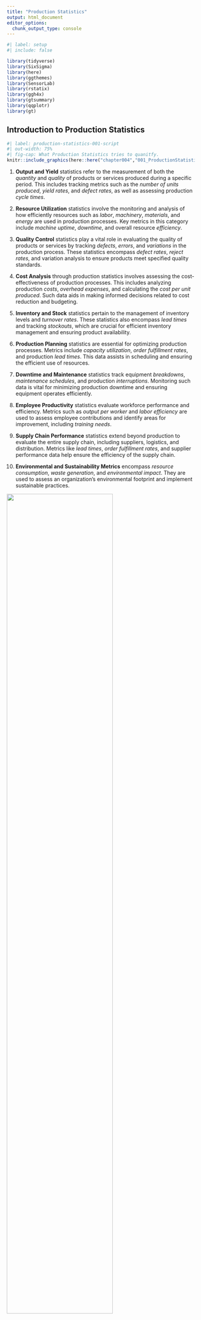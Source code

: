 ```yaml
---
title: "Production Statistics"
output: html_document
editor_options: 
  chunk_output_type: console
---
```


```r
#| label: setup
#| include: false

library(tidyverse)
library(SixSigma)
library(here)
library(ggthemes)
library(SensorLab)
library(rstatix)
library(ggh4x)
library(gtsummary)
library(qqplotr)
library(gt)

```

## Introduction to Production Statistics 

::: {.content-visible when-profile="script"}

```r
#| label: production-statistics-001-script
#| out-width: 75%
#| fig-cap: What Production Statistics tries to quanitfy.
knitr::include_graphics(here::here("chapter004","001_ProductionStatistics.png"))
```

1. **Output and Yield** statistics refer to the measurement of both the *quantity* and *quality* of products or services produced during a specific period. This includes tracking metrics such as the *number of units produced*, *yield rates*, and *defect rates*, as well as assessing production *cycle times*.

2. **Resource Utilization** statistics involve the monitoring and analysis of how efficiently resources such as *labor*, *machinery*, *materials*, and *energy* are used in production processes. Key metrics in this category include *machine uptime*, *downtime*, and overall resource *efficiency*.

3. **Quality Control** statistics play a vital role in evaluating the quality of products or services by tracking *defects*, *errors*, and *variations* in the production process. These statistics encompass *defect rates*, *reject rates*, and variation analysis to ensure products meet specified quality standards.

4. **Cost Analysis** through production statistics involves assessing the cost-effectiveness of production processes. This includes analyzing production *costs*, *overhead expenses*, and calculating the *cost per unit produced*. Such data aids in making informed decisions related to cost reduction and budgeting.

5. **Inventory and Stock** statistics pertain to the management of inventory levels and *turnover rates*. These statistics also encompass *lead times* and tracking *stockouts*, which are crucial for efficient inventory management and ensuring product availability.

6. **Production Planning** statistics are essential for optimizing production processes. Metrics include *capacity utilization*, *order fulfillment rates*, and production *lead times*. This data assists in scheduling and ensuring the efficient use of resources.

7. **Downtime and Maintenance** statistics track equipment *breakdowns*, *maintenance schedules*, and production *interruptions*. Monitoring such data is vital for minimizing production downtime and ensuring equipment operates efficiently.

8. **Employee Productivity** statistics evaluate workforce performance and efficiency. Metrics such as *output per worker* and *labor efficiency* are used to assess employee contributions and identify areas for improvement, including *training needs*.

9. **Supply Chain Performance** statistics extend beyond production to evaluate the entire supply chain, including suppliers, logistics, and distribution. Metrics like *lead times*, *order fulfillment rates*, and supplier performance data help ensure the efficiency of the supply chain.

10. **Environmental and Sustainability Metrics** encompass *resource consumption*, *waste generation*, and *environmental impact*. They are used to assess an organization's environmental footprint and implement sustainable practices.


:::

::: {.content-visible when-profile="slides"}

::: {.r-stack}
![](chapter004/001_ProductionStatistics_000.svg){.fragment .fade-in-then-out width=75% fig-align="center" auto-animate=true}

![](chapter004/001_ProductionStatistics_001.svg){.fragment .fade-in-then-out width=75% fig-align="center" auto-animate=true}

![](chapter004/001_ProductionStatistics_002.svg){.fragment .fade-in-then-out width=75% fig-align="center" auto-animate=true}

![](chapter004/001_ProductionStatistics_003.svg){.fragment .fade-in-then-out width=75% fig-align="center" auto-animate=true}

![](chapter004/001_ProductionStatistics_004.svg){.fragment .fade-in-then-out width=75% fig-align="center" auto-animate=true}
:::

:::


## Control Charts for Variables

### The production

::: {.content-visible when-profile="script"}

```r
#| label: fig-production
#| out-width: 75%
#| fig-cap: The drive shaft production over time

load(here("data","drive_shaft_data.Rdata"))

drive_shaft <- drive_shaft %>% 
  mutate(
    pass_1_fail_0 = 
      case_when(
        (diameter<12.5)&(diameter>11.5)~"PASS",
        TRUE~"FAIL"
      )
  )


drive_shaft %>% 
  filter(group=="group02") %>% 
  ggplot(
    aes(
      x = sample_no, 
      y = diameter,
      group = sample_no
    )
  )+
  geom_point(
    aes(
    ),
    size =5
  )+
  geom_line(
    aes(group = 1),
    color = "gray"
  )+
  scale_y_continuous(
    # limits = c(10,14),
    # expand = c(0,0,0,0)
  )+
  scale_x_continuous(
    breaks = seq(0,100,5),
    expand = c(0.005,0,0,0)
  )+
  theme_bw(base_size = 10)+
  theme(
    legend.position = "bottom"
  )+
  labs(
    title = "drive shaft diameter production",
    x = "time index",
    y = "diameter"
  )

```

In @fig-production the drive shaft production and the behaviour of the mission critical parameter `diameter` is shown over time.

:::

::: {.content-visible when-profile="slides"}

```r
#| label: fig-prod-time
#| out-width: 85%
#| fig-cap: The production data
#| fig-pos: "H"

knitr::include_graphics(here::here("chapter004","002_production_data.gif"))


```

:::

### Run Chart

:::{.r-stack}

:::{.fragment .fade-out}

```r
#| label: fig-run-chart
#| out-width: 85%
#| fig-cap: A run chart with control and warning limits without subgroups.
#| fig-pos: "H"

load(here("data","drive_shaft_data.Rdata"))
# source("spc_helpers.R")

grp02 <- drive_shaft %>% 
  filter(group == "group02")

subgroup <- data.frame(subgroup = rep(seq(1,20),each = 5))

grp02 <- bind_cols(
  grp02, subgroup
)

grp02_mean <- grp02 %>% 
  group_by(subgroup) %>% 
  summarise(
    mean_dia = mean(diameter),
    min_dia = min(diameter),
    max_dia = max(diameter),
    med_dia = median(diameter),
    sd_dia = sd(diameter)
  ) %>% 
  ungroup() %>% 
  add_column(sample_no = as.integer(seq(5,100,5)))

#run chart

grp02 %>% 
  ggplot(
    aes(x = sample_no,
        y = diameter)
  )+
  geom_point()+
  geom_hline(
    aes(
      yintercept = mean(diameter),
      linetype = "mean"
      )
  )+
  geom_hline(
    aes(
      yintercept = cmp_UCL(diameter,n = 1),
      linetype = "UCL"
    )
  )+
  geom_hline(
    aes(
      yintercept = cmp_LCL(diameter,n=1),
      linetype = "LCL"
    )
  )+
  geom_hline(
    aes(
      yintercept = cmp_UWL(diameter,n=1),
      linetype = "UWL"
    )
  )+
  geom_hline(
    aes(
      yintercept = cmp_LWL(diameter,n=1),
      linetype = "LWL"
    )
  )+
  labs(
    title = "run chart",
    linetype = ""
    )+
  scale_linetype_manual(
    values = c(
      "mean" = "solid",
      "UCL" = "dashed",
      "LCL" = "dashed",
      "UWL" = "dotted",
      "LWL" = "dotted"
    )
  )+
  theme_few(base_size = 15)+
  theme(
    legend.position = "bottom"
  )

```

:::

:::{.fragment .fade-in}

\begin{align}
UCL &= \bar{x} + 2.58\frac{sd(x)}{\sqrt{n}} \;\text{with}\;GroupSize=1 \\
LCL &= \bar{x} - 2.58\frac{sd(x)}{\sqrt{n}} \;\text{with}\;GroupSize=1 \\
UWL &= \bar{x} + 1.96\frac{sd(x)}{\sqrt{n}} \;\text{with}\;GroupSize=1 \\
LWL &= \bar{x} - 1.96\frac{sd(x)}{\sqrt{n}} \;\text{with}\;GroupSize=1
\end{align}

:::

::: {.content-visible when-profile="script"}

In Shewhart [@0486652327] charts for statistical process control, control limits such as the [Upper Control Limit (UCL)](#UCL), [Lower Control Limit (LCL)](#LCL), [Upper Warning Limit (UWL)](#UWL), and [Lower Warning Limit (LWL)](#LWL) play a crucial role. 
These limits establish boundaries for normal process variability. 
By incorporating confidence intervals, such as $97\%$ or $99\%$, into these limits, a statistical framework is added, providing a nuanced understanding of process variability. 
A $97\%$ confidence interval implies that $97\%$ of data points should fall within the calculated range, while a $99\%$ interval accommodates $99\%$. 
This approach enhances the sensitivity of Shewhart charts, aiding in the timely detection of significant process shifts. 
The choice of confidence level depends on the desired balance between false alarms and the risk of missing genuine deviations from the norm.

:::

:::

### X-bar chart

:::{.r-stack}

:::{.fragment .fade-out}

```r
#| label: fig-xbar
#| out-width: 85%
#| fig-cap: A X-bar chart with control and warning limits based on subgroups of $n=5$
#| fig-pos: "H"

grp02 %>%   
  ggplot()+
  geom_point(
    aes(
      x = subgroup,
      y = diameter,
      ),
    color = "gray",
    size = 2,
    # shape = 8
    )+
  geom_linerange(
    data = grp02_mean,
    aes(
      x = subgroup,
      ymin = min_dia,
      ymax = max_dia),
    color = "gray"
  )+
  geom_point(
    data = grp02_mean,
    aes(x = subgroup,
        y = mean_dia,
        group = 1
        ),
    size = 5
  )+
  geom_line(
    data = grp02_mean,
    aes(x = subgroup,
        y = mean_dia,
        group = 1)
  )+
  geom_hline(
    aes(
      yintercept = median(diameter)
    )
  )+
  geom_hline(
    aes(
      yintercept = cmp_UCL(diameter,n = 5),
      linetype = "UCL"
    )
  )+
  geom_hline(
    aes(
      yintercept = cmp_LCL(diameter,n=5),
      linetype = "LCL"
    )
  )+
  geom_hline(
    aes(
      yintercept = cmp_UWL(diameter,n=5),
      linetype = "UWL"
    )
  )+
  geom_hline(
    aes(
      yintercept = cmp_LWL(diameter,n=5),
      linetype = "LWL"
    )
  )+
  scale_x_continuous(
    breaks = seq(1,20,2),
  )+
  labs(
    title = "X-bar chart",
    x = "sample",
    linetype = ""
  )+
  scale_linetype_manual(
    values = c(
      "mean" = "solid",
      "UCL" = "dashed",
      "LCL" = "dashed",
      "UWL" = "dotted",
      "LWL" = "dotted"
    )
  )+
  theme_bw(base_size = 15)+
  theme(
    legend.position = "bottom"
  )


```

:::

:::{.fragment .fade-in}

\begin{align}
UCL &= \bar{x} + 2.58\frac{sd(x)}{\sqrt{n}} \;\text{with}\;GroupSize=5 \\
LCL &= \bar{x} - 2.58\frac{sd(x)}{\sqrt{n}} \;\text{with}\;GroupSize=5 \\
UWL &= \bar{x} + 1.96\frac{sd(x)}{\sqrt{n}} \;\text{with}\;GroupSize=5 \\
LWL &= \bar{x} - 1.96\frac{sd(x)}{\sqrt{n}} \;\text{with}\;GroupSize=5
\end{align}

:::

::: {.content-visible when-profile="script"}

An X-bar chart is a statistical tool for quality control, used to monitor process stability over time. 
It involves collecting data, calculating subgroup means, determining control limits, and plotting the data on a chart. 
By monitoring points relative to the control limits, it helps identify shifts in the process mean, allowing corrective action for consistent quality.

It is effective in quality control because it focuses on detecting changes in the process mean. 
By setting statistical control limits, it distinguishes between common and special causes of variation. 
When data points fall outside these limits, it signals the presence of external factors, prompting corrective action. 
The chart's visual representation of data points over time facilitates early issue detection, supporting a proactive approach to maintaining process stability and continuous improvement in quality control.

:::

:::

### S-Chart

:::{.r-stack}

:::{.fragment .fade-out}

```r
#| label: fig-s-chart
#| out-width: 75%
#| fig-cap: The s chart with control and warning limits.
#| fig-pos: "H"


grp02_mean %>% 
  ggplot(aes(x = subgroup,y = sd_dia))+
  geom_point()+
  geom_hline(
    aes(
      yintercept = cmp_s_mean(sd_dia,n=5),
      linetype = "mean"
    )
  )+
  geom_hline(
    aes(
      yintercept = cmp_UCL_s(sd_dia, n = 5),
      linetype = "UCL"
    )
  )+
  geom_hline(
    aes(
      yintercept = cmp_LCL_s(sd_dia, n = 5),
      linetype = "LCL"
    )
  )+
  geom_hline(
    aes(
      yintercept = cmp_UWL_s(sd_dia, n = 5),
      linetype = "UWL"
    )
  )+
  geom_hline(
    aes(
      yintercept = cmp_LWL_s(sd_dia, n = 5),
      linetype = "LWL"
    )
  )+
  scale_linetype_manual(
    values = c(
      "mean" = "solid",
      "UCL" = "dashed",
      "LCL" = "dashed",
      "UWL" = "dotted",
      "LWL" = "dotted"
    )
  )+
  scale_x_continuous(
    breaks = seq(1,20,2),
  )+
  geom_line()+
  geom_point(
    data = 
  )+
  labs(
    title = "S - Chart",
    y = "standard deviation",
    x = "sample",
    linetype = ""
  )+
  theme_bw(base_size = 15)+
  theme(
    legend.position = "bottom"
  )

```

:::

:::{.fragment .fade-in}

\begin{align}
UCL &= \sigma * \sqrt{\frac{\chi^2_{1-\beta=0.995;n-1}}{n-1}} \;\text{with}\;n=5 \\
LCL &= \sigma * \sqrt{\frac{\chi^2_{1-\beta=0.005;n-1}}{n-1}} \;\text{with}\;n=5 \\
UWL &= \sigma * \sqrt{\frac{\chi^2_{1-\beta=0.975;n-1}}{n-1}} \;\text{with}\;n=5 \\
LWL &= \sigma * \sqrt{\frac{\chi^2_{1-\beta=0.025;n-1}}{n-1}} \;\text{with}\;n=5
\end{align}

:::

::: {.content-visible when-profile="script"}

An S chart, or standard deviation chart, is a type of control chart used in statistical process control. 
It is designed to monitor the variability or dispersion of a process over time. 
The S chart displays the sample standard deviation of a process by plotting it against time or the sequence of samples. 
Similar to other control charts, it typically includes a central line representing the average standard deviation and upper and lower control limits. 
The S chart is useful for detecting shifts or trends in the variability of a process, allowing for timely adjustments or interventions if needed.

:::

:::

## Control Charts for Attributes


### NP Chart

:::{.r-stack}

:::{.fragment .fade-out}

```r
#| label: fig-np-chart
#| out-width: 75%
#| fig-cap: A N-Chart with control limits.
#| fig-pos: "H"

set.seed(123)

prop_fail = data.frame(
  failed_units = rbinom(n = 10,size = 100,0.1)) %>% 
  mutate(
    prop = failed_units/sum(failed_units),
  ) %>% 
  rowid_to_column(var = "sample_no")


prop_fail %>% 
  ggplot(aes(x = sample_no,y = failed_units))+
  geom_point()+
  geom_line()+
  geom_hline(
    aes(yintercept = 10)
  )+
  geom_hline(
    aes(yintercept = 10+3*sqrt((10*(1-0.1))))
  )+
  scale_y_continuous(
    limits = c(0,NA),
    expand = c(0,0,0.05,0),
    breaks = seq(0,100)
  )+
  scale_x_continuous(
    breaks = seq(1,10)
  )+
  labs(
    title = "N Chart",
    x = "sample",
    y = "number non-conforming"
  )+
  theme_bw(base_size = 15)


```

:::

:::{.fragment .fade-in}

\begin{align}
CL = n\bar{p} \pm 3\sqrt{n\bar{p}(1-\bar{p})}
\end{align}

:::

::: {.content-visible when-profile="script"}

An NP chart, also known as a Number of Defects Per Unit chart, is a statistical tool used in quality control to monitor the number of defects or errors in a process over time. 
It is commonly employed in manufacturing and other industries to assess the stability and performance of a production process. 
The chart typically displays the number of defects observed in a sample of units or products, allowing for the identification of trends, patterns, or variations in the defect rates. 
This information aids in quality improvement efforts by enabling organizations to take corrective actions and maintain consistent product or service quality.
:::

:::

### P Chart

:::{.r-stack}

:::{.fragment .fade-out}

```r
#| label: fig-p-chart
#| out-width: 75%
#| fig-cap: A P-Chart with control limits.
#| fig-pos: "H"

set.seed(123)

prop_fail = data.frame(
  failed_units = rbinom(n = 10,size = 100,0.1)) %>% 
  mutate(
    prop = failed_units/sum(failed_units)
  ) %>% 
  rowid_to_column(var = "sample_no")


prop_fail %>% 
  ggplot(aes(x = sample_no,y = prop))+
  geom_point()+
  geom_line()+
  geom_hline(
    aes(yintercept = 0.1)
  )+
  geom_hline(
    aes(yintercept = 0.1+3*sqrt((0.1*(1-0.1))/10))
  )+
  scale_y_continuous(
    limits = c(0,NA),
    expand = c(0,0,0.05,0)
  )+
  scale_x_continuous(
    breaks = seq(1,10)
  )+
  labs(
    title = "P Chart",
    x = "sample",
    y = "fraction non-conforming"
  )+
  theme_bw(base_size = 15)


```

:::

:::{.fragment .fade-in}

\begin{align}
CL = \bar{p} \pm 3\sqrt{\frac{\bar{p}(1-\bar{p})}{n}}
\end{align}

:::

::: {.content-visible when-profile="script"}

The P chart is designed to track the proportion of nonconforming items or defects within a sample or subgroup over consecutive periods. 
The chart typically consists of a horizontal axis representing time periods and a vertical axis representing the proportion of nonconforming items. 
It helps identify variations and trends in the process, allowing for timely corrective actions when necessary.

P charts are commonly used in industries where the output is binary, such as the presence or absence of a specific attribute, and provide a visual representation of the process's performance, aiding in quality improvement efforts.
:::

:::

## Process Capability and Six Sigma

### How good is good enough?

::: {.content-visible when-profile="slides"}

:::{.r-stack}

:::{.fragment .fade-out}

![What are the joint probabilities?](chapter004/jnt_prob.png)

$$ P_{ges} = ?$$

:::

::: {.fragment .fade-in-then-out}

```r
#| label: fig-prodprob
#| out-width: 95%
#| fig-cap: Probabilities for success in sequence.

fun.1 <- function(x) 0.9^x
fun.2 <- function(x) 0.95^x
fun.3 <- function(x) 0.997^x
fun.4 <- function(x) 0.99975^x
fun.5 <- function(x) 0.98^x


limit_x <- c(0,5)

ggplot(data = data.frame(x = 0), mapping = aes(x = x))+
  stat_function(fun = fun.2,mapping = aes(linetype = "95%"),lwd=1) + 
  stat_function(fun = fun.3,mapping = aes(linetype = "99.7%"),lwd=1) + 
  stat_function(fun = fun.4,mapping = aes(linetype = "99.975%"),lwd=1) + 
  stat_function(fun = fun.5,mapping = aes(linetype = "98%"),lwd=1) + 
  labs(title = 'Probability for success in sequence',
       x='Step Nr',
       y='Probability for success',
       linetype='Probability in\nsingle step')+
  scale_x_continuous(limits = c(1,limit_x[2]),breaks = seq(limit_x[1],limit_x[2],by=1),expand = c(0,0))+
  scale_y_continuous(breaks = seq(0.2,1,by=0.025))+
  scale_color_brewer(palette = 'Spectral')+
  theme_minimal(base_size = 15)+
  theme(panel.grid.minor = element_blank())

```

:::

:::{.fragment .fade-in-then-out}

```r
#| label: fig-sixsigma
#| out-width: 75%
#| fig-cap: The idea of process capabilities
#| fig-pos: "H"

knitr::include_graphics(here::here("chapter004","SixSigma.png"))


```

:::

:::

:::

::: {.content-visible when-profile="script"}


```r
#| label: fig-steps-prob-script
#| out-width: 75%
#| fig-cap: What are the joint probabilities?
#| fig-pos: "H"

knitr::include_graphics(here::here("chapter004","jnt_prob.png"))


```

A success rate of $95\%$ per step (@fig-steps-prob-script) sounds at first glance like a successful process.
After all, having a $95\%$ chance of winning the lottery would be awesome.
Yet, the question is: What are the joint probabilities when we connect five steps sequentially?
From previous chapters we know that the joint probability can be calculated in \eqref{jntprob}.

\begin{align}
P_{ges} = P_1 * P_2 * P_3 * P_4 * P_5 = 0.95^{(n=5)}=0.774 \approx 77.4\% \label{jntprob}
\end{align}


```r
#| label: fig-prodprob-scr
#| out-width: 95%
#| fig-cap: Probabilities for success in sequence.

fun.1 <- function(x) 0.9^x
fun.2 <- function(x) 0.95^x
fun.3 <- function(x) 0.997^x
fun.4 <- function(x) 0.99975^x
fun.5 <- function(x) 0.98^x


limit_x <- c(0,5)

ggplot(data = data.frame(x = 0), mapping = aes(x = x))+
  stat_function(fun = fun.2,mapping = aes(linetype = "95%"),lwd=1) + 
  stat_function(fun = fun.3,mapping = aes(linetype = "99.7%"),lwd=1) + 
  stat_function(fun = fun.4,mapping = aes(linetype = "99.975%"),lwd=1) + 
  stat_function(fun = fun.5,mapping = aes(linetype = "98%"),lwd=1) + 
  labs(title = 'Probability for success in sequence',
       x='Step Nr',
       y='Probability for success',
       linetype='Probability in\nsingle step')+
  scale_x_continuous(limits = c(1,limit_x[2]),breaks = seq(limit_x[1],limit_x[2],by=1),expand = c(0,0))+
  scale_y_continuous(breaks = seq(0.2,1,by=0.025))+
  scale_color_brewer(palette = 'Spectral')+
  theme_minimal()+
  theme(panel.grid.minor = element_blank())

```

The joint probability for n-steps in sequence can therefore be estimated using \eqref{jntprob} and visually represented in @fig-prodprob-scr.
On the x-axis the number of steps is depicted whereas on the y-axis the joint probability is shown for the respective step index.
As also calculated in \eqref{jntprob} after $n=5$ steps the joint probability for a good part drops to around $77\%$, which is not acceptable.
@fig-prodprob-scr shows that not even $98\%$ probability for a good part for a single step results in an acceptable joint probability ($P = 0.98^{n=5} = 0.904$).
A staggering probability of $99.7\%$ for a single step is necessary to still reach a probability for a good part of $98\%$, and this is only true for $n = 5$steps.
For an acceptable [parts per milltion (ppm)](#ppm) rate the acceptable single step probability is $99.975\%$ as shown in @fig-prodprob-scr.

```r
#| label: fig-sixsigma-scr
#| out-width: 90%
#| fig-cap: The origin of the term Six Sigma ($6\sigma$)
#| fig-pos: "H"

knitr::include_graphics(here::here("chapter004","SixSigma.png"))


```

What that means in a tolerance-specification setting is shown in @fig-sixsigma-scr.
In order to ensure a $99.975\%$ for a continuous variable, the process variation (here measured as process standard deviation) must fit **at least 6** times into the actual tolerance/specification window of the [Critical to Quality (CTQ)](#CTQ) measure. 
Additionally, this is only true if the process is *centered*.
The term $6\sigma$ carries this inherent property for a $0ppm$ production, which is favoured by many, but achieved by few.

:::

### The Six Sigma Project Model (DMAIC)


```r
#| label: fig-dmaic
#| out-width: 95%
#| fig-cap: DMAIC Process

knitr::include_graphics(here::here("chapter004","dmaic.png"))

```

::: {.content-visible when-profile="script"}

The Six Sigma Project model consists of five phases in total: (D)efine, (M)easure, (A)nalyse, (I)mprove, (C)ontrol.
In essence these project phases are the application of the scientific method, but in a systematic and industry friendly way.

The *Define* Phase involves setting the project's goals and objectives, identifying key stakeholders, developing a high-level process map, and defining customer requirements and [critical-to-quality (CTQ)](#CTQ) characteristics. 
Additionally, the project scope is established, and a project charter is developed to guide the overall initiative.

In the *Measure* Phase, key process metrics are identified, and relevant data is collected to assess the current state of the process. This phase includes analyzing process capability, creating detailed process maps, performing baseline measurements, and identifying potential data sources to ensure comprehensive data collection.

During the *Analyze* Phase, potential root causes of process variation are identified through data analysis using statistical tools. 
Hypotheses for root causes are developed and verified through further data analysis. 
Root causes are then prioritized based on their impact and feasibility, and findings are validated with stakeholders to ensure accuracy and relevance.

The *Improve* Phase focuses on generating and evaluating potential solutions for process improvement. 
Implementing these improvements involves developing an implementation plan, conducting pilot tests if applicable, and optimizing the process based on feedback. 
Control measures are implemented to sustain the improvements achieved.

Finally, the *Control* Phase involves developing control plans to monitor process performance continuously. 
This includes establishing process controls and standard operating procedures, implementing mistake-proofing measures, and defining [key performance indicators (KPIs)](#KPI). 
Additionally, training programs for process stakeholders are developed, and a system for ongoing monitoring and feedback is established to ensure the process remains effective over time.

:::

{{< pagebreak >}}

### Process Capability - idea

```r
#| label: fig-bullseye
#| out-width: 90%
#| fig-cap: The idea of process capabilities
#| fig-pos: "H"

knitr::include_graphics(here::here("chapter004","003_bullseye.png"))


```

::: {.content-visible when-profile="script"}

Process capability refers to the ability of a process to consistently produce outputs that meet predetermined specifications or requirements. 
It is a measure of how well a process performs relative to its specifications. 
The general idea behind process capability is to assess the inherent variability of a process and determine whether it is capable of producing products or services within the desired quality limits.

1. **Specification Limits**: These are the predetermined limits or requirements for a particular process output, defining the range within which the product or service should fall to meet customer expectations.

2. **Process Variation**: This refers to the natural variability inherent in the process. Sources of variation can include factors such as machine performance, material properties, human factors, and environmental conditions.

3. **Process Capability Indices**: These are statistical measures used to quantify the relationship between process variation and specification limits. Common indices include $C_p$, $C_{pk}$, $P_p$, and $P_{pk}$, which provide insights into whether a process is capable of meeting specifications and how well it is centered within the specification limits.

4. **Assessment and Improvement**: Once process capability is assessed, steps can be taken to improve it if necessary. This may involve reducing process variation, adjusting process parameters, implementing quality control measures, or redesigning the process altogether.

Overall, the goal of analyzing process capability is to ensure that processes are capable of consistently delivering products or services that meet customer requirements, minimize defects, and optimize quality and efficiency.

:::

### High Accuracy - Low Precision

```r
#| label: fig-halp
#| out-width: 90%
#| fig-cap: The spreaded - High Accuracy, Low Precision
#| fig-pos: "H"

knitr::include_graphics(here::here("chapter004","004_HALP.png"))

```

::: {.content-visible when-profile="script"}

In this scenario, the process consistently produces results that are very close to the target or desired value (high accuracy). However, the variation among individual measurements is large, meaning they are not tightly clustered around the target value (low precision).
For example, if a machine consistently produces parts with dimensions close to the desired specifications but with significant variation in each part's dimensions, it exhibits high accuracy but low precision.

:::

### Low Accuracy - Low Precision

```r
#| label: fig-lalp
#| out-width: 90%
#| fig-cap: The worst - Low Accuracy, Low Precision
#| fig-pos: "H"

knitr::include_graphics(here::here("chapter004","005_LALP.png"))

```

::: {.content-visible when-profile="script"}

Here, the process consistently produces results that are far from the target or desired value (low accuracy). 
Additionally, the variation among individual measurements is large, indicating low precision.
An example could be a manufacturing process that consistently produces parts with dimensions that are both far from the desired specifications and vary significantly from one part to another.

:::

### Low Accuracy - High Precision

```r
#| label: fig-lahp
#| out-width: 90%
#| fig-cap: The missing the mark - Low Accuracy, High Precision
#| fig-pos: "H"

knitr::include_graphics(here::here("chapter004","006_LAHP.png"))

```

::: {.content-visible when-profile="script"}

This scenario involves a process that consistently produces results that are tightly clustered around a single point, but that point is far from the target or desired value (low accuracy).
For instance, if a weighing scale consistently displays a weight that is slightly off from the true weight but shows very little variation between repeated measurements, it demonstrates low accuracy but high precision.

:::

### High Accuracy - High Precision

```r
#| label: fig-hahp
#| out-width: 90%
#| fig-cap: The desired - High Accuracy, High Precision
#| fig-pos: "H"

knitr::include_graphics(here::here("chapter004","007_HAHP.png"))

```

::: {.content-visible when-profile="script"}

This is the ideal scenario where the process consistently produces results that are both very close to the target or desired value (high accuracy) and tightly clustered around that value (high precision).
For example, a manufacturing process that consistently produces parts with dimensions very close to the desired specifications and with minimal variation between individual parts exhibits both high accuracy and high precision.

:::

{{< pagebreak >}}

### Computing Process Capabilities

:::{.r-stack}

:::{.fragment .fade-out}

```r
#| label: fig-calc-cpk
#| out-width: 95%
#| fig-cap: The idea to calculate the $C_{pk}$

knitr::include_graphics(here::here("chapter004","calc_Cpk.png"))

```

:::

:::{.fragment .fade-in-then-out}

\begin{align}
C_{p} &= \frac{USL-LSL}{6*sd} \label{CpCalc} \\
C_{pk} &= \frac{\min(USL-\bar{x},\bar{x}-LSL)}{3*sd} \label{CpkCalc}
\end{align}

:::

:::

::: {.content-visible when-profile="script"}

$C_p$ compares the spread of the process variation to the width of the specification limits \eqref{CpCalc}. 
A $C_p$ value greater than $1$ indicates that the process spread fits within the specification limits, suggesting that the process has the *potential* to meet specifications.
However, $C_p$ does not take into account the process mean, so it does *not* provide information about process centering. 
For a more comprehensive assessment of process capability, both $C_p$ and $C_{pk}$ are often used together.

The $C_{pk}$ value indicates the capability of the process relative to the specified limits \eqref{CpkCalc}. 
A $C_{pk}$ value greater than 1 indicates that the process spread (6 standard deviations) fits within the specification limits. 
A value less than 1 indicates that the process spread exceeds the specification limits, indicating potential issues with meeting specifications. 
A higher $C_{pk}$ value indicates better process capability.

:::

### Process Capabilities and ppm

```r
#| label: fig-cpk-ppm
#| out-width: 95%
#| fig-cap: The failed parts per million vs. the $C_{pk}$
#| fig-pos: "H"

ppm <- data.frame(
  Cpk = seq(0.5,2.2,0.01)
) %>% 
  mutate(
    ppm = cmp_ppm_cpk(Cpk)
  )


ppm %>% 
  ggplot(aes(x = Cpk,y= ppm))+
  geom_line(
    linewidth = 2
  )+
  scale_x_continuous(
    breaks = seq(0,3,0.2),
    expand = c(0,0,0,0),
  )+
  scale_y_continuous(
    labels = scales::label_number(),
breaks = c(1000,10000,25000,50000,75000,100000,125000,150000,200000,250000)
  )+
  geom_vline(
    xintercept = 1.33,
    linetype = "dashed"
  )+
  geom_vline(
    xintercept = 1.68,
    linetype = "dashed"
  )+
   geom_vline(
    xintercept = 2,
    linetype = "dashed"
  )+
  geom_label(
    aes(
      x = 1.33,
      y = 70000,
      label = paste0('Cpk: 1.33\nppm: ',cmp_ppm_cpk(1.33))
    ),
    # angle = 90,
    # nudge_x = -0.05
  )+
  geom_label(
    aes(
      x = 1.67,
      y = 70000,
      label = paste0("Cpk: 1.67\nppm: ",cmp_ppm_cpk(1.67))
    ),
    # nudge_x = -0.05
  )+
  geom_label(
    aes(
      x = 2,
      y = 70000,
      label = paste0("Cpk: 2.00\nppm: ",cmp_ppm_cpk(2))
    ),
    # nudge_x = -Cpk: 2.000.1
  )+
  labs(
    title = "ppm vs.Cpk"
  )+
  theme_few(
    base_size = 15
  )

```

::: {.content-visible when-profile="script"}

[Process capability](#Cpk) and [parts per million (PPM)](#ppm) are closely related metrics used to assess the performance of manufacturing processes.
They provide a statistical measure of how well a process can produce output within specified limits. 
[PPM](#ppm) is a measure of the number of defective parts per million produced by the process. 
The connection between [process capability](#Cpk) indices and [PPM](#ppm) can be understood through statistical distributions, primarily the normal distribution, and the concept of defects or non-conformance.

The connection between process capability indices and PPM can be established through the Z-score ([Z-standardization](#Z)), which translates process capability into the probability of defects.

1. Using $C_p$:
Assuming the process is centered and follows a normal distribution: $Z = 3C_p$.
The corresponding [PPM](#ppm) can be found from standard normal distribution tables. 
For example, if $C_p = 1$, then $Z = 3$, and the area under the normal curve beyond $3$ standard deviations on either side is approximately $0.0027$, or $2700PPM$.

2. Using $C_{pk}$
$C_{pk}$ directly relates to the Z-score: $Z = 3C_{pk}$.
The [PPM](#ppm) can be calculated using the [cumulative distribution function](#cdf) for the normal distribution. 
For example, if $C_{pk} = 1.33$, then $Z = 3 \times 1.33 = 3.99$. 
Using standard normal distribution tables, the area beyond $Z = 3.99$ is approximately $0.000066$, or $66ppm$.

:::

## The role of measurement accuracy in production

### Measurement Errors 

```r
#| label: fig-measurement-error
#| out-width: 75%
#| fig-cap: Measurement Errors arise during every measurement.

knitr::include_graphics(here::here("chapter004","006_MeasurementError.png"))
```

::: {.content-visible when-profile="script"}

In scientific experiments and real-world measurements, there are often inherent sources of random error [@Nuzzo_2014]. 
These errors can introduce variability into measurements, and the accumulation of these errors often conforms to a normal distribution. 
For instance, when measuring the diameter of an object with a caliper, small measurement errors can cause the observed values to follow a normal distribution.
Even during such a simple measurement some random errors may include:

1. Parallax Error: Parallax can introduce random errors if the observer's eye is not consistently aligned with the scale or graduations during measurements.

2. Dirt or Debris: Foreign particles or debris on the measuring surfaces can lead to random measurement errors by causing slight variations in the contact points between the caliper and the object.

3. Jaw Alignment: Small variations in the alignment of the caliper jaws from one measurement to another can introduce random errors in measurements.

4. Material Deformation: When measuring soft or deformable materials, random errors can occur due to variations in the material's response to pressure during different measurements.

5. Human Error: Random errors can arise from misreading the scale or not positioning the caliper precisely on the object, especially if different operators are involved.

6. Slop or Play in the Jaws: Variability in the amount of play or slop in the caliper's jaws from one measurement to another can lead to random errors in measurements.

:::


### Significant Digits in Production

```r
#| label: fig-sign-digits
#| out-width: 85%
#| fig-cap: Drawings and specifications are just an approximation of reality.

knitr::include_graphics(here::here("chapter004","significant_digits.png"))
```


::: {.content-visible when-profile="script"}

Significant digits, or significant figures, are vital for precision and quality in production.
They ensure precision, quality, and consistency in production, leading to better efficiency and customer satisfaction.
Significant digits indicate the precision of measurements, ensuring products meet quality standards and specifications.

Applications:

1. Quality Control: Accurate measurements ensure consistent product quality.
2. Tolerances: Precise tolerances (e.g., $\pm0.05 mm$) must be adhered to.
3. Fit and Interchangeability: Parts must fit together correctly, requiring precise measurements.
4. Calibration: Instruments must match the required significant digits for accuracy.
5. Documentation: Accurate recording of measurements is essential for quality reports and compliance.
6. Training: Employees must understand and apply significant digits to maintain standards.

Best Practices:

- Reduce Human Error: Training and audits are essential.
- Use Proper Instruments: Ensure tools can measure accurately.
- Control Environment: Manage factors like temperature and humidity.
- Follow Rounding Rules: Apply proper rounding to maintain precision.

:::


#### General Rule of Thumb 

To maintain accuracy and avoid overestimating the precision of results, it's advisable not to report more significant digits than justified by the precision of the input measurements.

#### Rule of Ten 

In practical terms, for a number to be considered significant, it should be at least ten times greater than the smallest unit of measure (i.e., the least significant digit). This helps in avoiding overestimating the precision and ensures that the reported figures are meaningful.

#### Addition and Subtraction 

When performing addition or subtraction, the result should be reported with the same number of decimal places as the measurement with the fewest decimal places. For instance, if you add $12.11$ (two decimal places) to $0.4$ (one decimal place), the result should be reported with one decimal place, as $12.5$.

#### Multiplication and Division 

When performing multiplication or division, the result should be reported with the same number of significant digits as the measurement with the fewest significant digits. For example, if you multiply $2.34$ (three significant digits) by $0.0$5 (one significant digit), the result should be reported with one significant digit, as $0.1$.

#### edge cases

```r
#| label: fig-edge-case
#| out-width: 75%
#| fig-cap: Edge cases during measuring a simple part.

knitr::include_graphics(here::here("chapter004","edge_case.png"))

```

::: {.content-visible when-profile="script"}

Significant digits can help with edge cases that naturally occur during measurement processes.
As depicted in @fig-edge-case, the first two measurements are well within specification.
The third measurement can actually not be interpreted, as the measurement instrument seems not to be fit for purpose.
The fourth measurement shows, that the product is within the specification, it always holds the number with the smallest number of digits.
The measurement of the fifth product is just within specification, the gage that shoed the last reading is not accurate enough.

There are many rules involved in these kind of edge cases including the rounding of number.
It is referred to [@NISTHandbook] or the national standards for more elaborate discussions about this manner.

:::

### Measurement System Analysis Type I

In conducting a [Measurement System Analysis Type I (MSA1)](#MSA1), the initial step involves focusing on gage as the sole source of variation. 
To achieve this, 50 measurements are performed, each repeated on a reference part. 
This process allows for the isolation and assessment of the gage's impact on the overall measurement system, ensuring that any observed variability is attributed solely to the gage.
The process of doing a [MSA1](#MSA1) is fairly standardized.

#### Potential Capability index $C_g$ {.smaller}

::: {.content-visible when-profile="script"}

From a [MSA1](#MSA1) the [potential Measurement System Capability Index $C_g$](#Cg) can be computed via \eqref{Cg}.

:::

\begin{align}
C_g = \frac{K/100*Tol}{L*\sigma} \label{Cg}
\end{align}

$Tol$
:   Tolerance

$C_g$
:   Capability Gage

K
: percentage of the tolerance ($20\%$)

$\sigma$
:   standard deviations of the tolerance

L
:   number of standard deviations that represent the process ($6\times$)

##### Capability index with systematic error $C_{gk}$ {.smaller}

::: {.content-visible when-profile="script"}

Very similar to the process capability, a [$C_g$](#Cg) gives only the *potential* capability as it does not include if the measures are centered around a mean.
This is overcome by computing the [Measurement Capability Index with systematic error $C_{gk}$](#Cgk), which incorporates the mean via \eqref{Cgk}.

:::

\begin{align}
C_{gk} = \frac{(0.5*K/100)*Tol - |\bar{x}-x_{true}|}{3*\sigma} \label{Cgk}
\end{align}

$Tol$
:   Tolerance

$\bar{x}$
:   mean of the measurements

K
: percentage of the tolerance ($20\%$)

$x_{true}$
:   the "true" value of the reference (calibration)

$\sigma$
:   standard deviation of the measurements

#### MSA1 example

::: {.content-visible when-profile="script"}

```r
#| label: tbl-msa1-summary
#| tbl-cap: The summary of the raw data for the MSA1.

source(here("data","msa1_plots.R"))

measured_data %>% 
  gtsummary::tbl_summary(
    statistic = list(
      all_continuous() ~ "{mean} ({sd})"),
    include = "measured_data"
  )

```

In @tbl-msa1-summary the raw data that was collected during the experiments is depicted, whereas in @fig-msa1-plt the same data is shown in graphical format.

```r
#| label: fig-msa1-plt
#| out-width: 95%
#| fig-cap: The data as measured during the MSA1 with all measures included.

plt_msa

```

On the `x-axis` the measurement index is shown, the `y-axis` shows the measurment value.
One of the main advantages of a [MSA1](#MSA1) is, that a reference value is known, because the values are taken agains a standard reference normal.
This true value (`x_true` in @fig-msa1-plt, dashed black line) allows the estimation of a systematic error.
The $20\%$ tolerance \eqref{Cgk} is shown as dashed green line. 
This is the reduced tolerance in which the gage shall be capable to produce good measurement values.

:::

::: {.content-visible when-profile="slides"}

::: {.r-stack}

::: {.fragment .fade-out}

![ring gauge $20mm$](chapter004/msa1_ring.jpg){width=50%}

* $x_{true} = 20.3020$

:::

::: {.fragment .fade-in-then-out}

![MSA 1 data](chapter004/msa1_data.gif){width=95%}

:::

:::

---

```r

knitr::include_graphics(here::here("chapter004","Will_it_blend.png"))

```

:::

##### Data Distribution

```r
#| label: fig-msa1-qq
#| fig-cap: By definition, measurement errors shoul be normally disitrbuted.

measured_data %>% 
  ggplot(
    aes(
      sample = measured_data
    )
  )+
  stat_qq_band()+
  stat_qq_line()+
  stat_qq_point()+
  labs(
    title = "QQ-Plot of the MSA1 data"
  )+
  theme_few(
    base_size = 15
  )

```

::: {.content-visible when-profile="script"}
Measurement errors are often assumed to be normally distributed due to the [CLT](#clt) and the nature of random processes involved. 
The [CLT](#clt) states that the sum of many independent, random variables tends to follow a normal distribution, even if the original variables are not normally distributed. 
Measurement errors typically result from the combination of numerous small, independent errors, such as instrument precision, environmental factors, and human mistakes. This aggregation leads to a normal distribution of the overall errors.

Additionally, many error sources are random and independent, further supporting the normal distribution assumption. 
The normal distribution is mathematically convenient, being fully described by its mean and variance, which simplifies statistical analysis and hypothesis testing.
Empirical evidence across various fields also shows that measurement errors often approximate a normal distribution.

While the normal distribution is a useful assumption, it may not always be valid. In cases with asymmetric errors, heavy tails, or significant outliers, other distributions may be more appropriate. 
Nonetheless, for many practical purposes, assuming a normal distribution for measurement errors is reasonable and effective.
:::

##### computed values 

```r
#| label: tbl-CgCgk
#| out-width: 75%
#| tbl-cap: $C_g, C_{gk}$ for the measured values

x_mean <- measured_data %>% 
  pull(measured_data) %>% 
  mean() %>% 
  round(.,digits = 4)

x_sd <- measured_data %>% 
  pull(measured_data) %>% 
  sd()%>% 
  round(.,digits = 4)

data.frame(Cg = Cg(x_sd,0.3) |> round(digits = 2), 
           Cgk = Cgk(x_mean,x_sd,x_true, Tol = Tol) |> round(digits = 2)) %>% 
  gt() %>% 
  tab_options(
  table.font.size = 30
)

```

::: {.content-visible when-profile="script"}

In @tbl-CgCgk the numeric values for $C_g$ and $C_{gk}$ are shown.
Both values are well above $1.33$ which indicates that the gage is fit for the measurement purpose at hand (defined by the tolerance).
The *potential* gage capability ($C_g$) is greater than the *actual* gage capability $C_{gk}$ which implies a systematic error, but the numeric values being $>2$ there seems not to be any reason to take serious action.
If the systematic error is significant could be tested using the *t-test for one variable*.

:::

::: {.content-visible when-profile="slides"}

#### MSA1 in the era of AI?

::: {.r-stack}

::: {.fragment .fade-out}

![](chapter004/i_blistering.svg){width=1500px}

:::

::: {.fragment .fade-in-then-out}

![](chapter004/mm_algo_wf.svg){width=2500px}

:::

::: {.fragment .fade-in-then-out}

![](chapter004/mm_algo_out01.svg){width=2500px}

:::

::: {.fragment .fade-in-then-out}

![](chapter004/mm_algo_out02.svg){width=2500px}

:::

::: {.fragment .fade-in-then-out}

![](chapter004/res_algo_rr.svg){width=2500px}

:::

:::

:::

{{< pagebreak >}}

### Measurement System Analysis Type II (Gage R&R) 

::: {.r-stack}

::: {.fragment .fade-in-then-out}


```r
#| label: fig-gagerr-raw
#| out-width: 75%
#| fig-cap: The general principle of a gage R & R

knitr::include_graphics(here::here("chapter004","gage_rr.png"))

```

:::

::: {.content-visible when-profile="script"}

A Gage R&R study assesses the variation in measurements from a specific process by measuring the same parts multiple times with the same instrument by different operators. It helps determine the reliability of the measurement system and identifies areas for improvement.

:::

:::

#### Definitions {.smaller}

::: {.fragment .fade-in}

Accuracy
:   The closeness of agreement between a test result and the accepted reference value[@CanoUnknownTitle2012].

:::

::: {.fragment .fade-in}

Trueness
:   The closeness of agreement between the average value obtained from a large series of test results and an accepted reference value[@CanoUnknownTitle2012].

:::

::: {.fragment .fade-in}

Precision 
:   The closeness of agreement between independent test results obtained under stipulated conditions[@CanoUnknownTitle2012].

:::

::: {.fragment .fade-in}

Repeatability 
:   Precision under repeatability conditions (where independent test results are obtained using the same method on identical test items in the same laboratory by the same operator using the same equipment within short intervals of time)[@CanoUnknownTitle2012].

:::

::: {.fragment .fade-in}

Reproducibility 
:   Precision under reproducibility conditions (where test results are obtained using the same method on identical test items in different laboratories with different operators using different equipment)[@CanoUnknownTitle2012].

:::

#### Introductory example

* A battery manufacturer makes several types of batteries for domestic use.
* Voltage is **C**ritical **T**o **Q**uality (CTQ)

::: {.incremental}

* the parts are the batteries $a = 3$
* the appraisers are the voltmeters $b = 2$
* measurement is taken three times $n = 3$
* $a \times b \times n = 3 \times 2 \times 3 = 18$ measurements

:::

#### The data

```r
#| label: fig-msa2-data
#| out-width: 75%
#| fig-cap: The data from the 18 experiments for the GageR&R

data("ss.data.batteries")

pos <- position_jitter(width = 0.3, seed = 2)


ss.data.batteries %>% 
  ggplot(
    aes(
      x = run,  
      y = voltage
      )
    ) +
  geom_point(
    
  )+
  facet_nested(
    ~battery+voltmeter,
    labeller = label_both
  )+
  theme_bw(base_size = 20)+
  theme(
    legend.position = "bottom"
  )

```

#### The analysis

```r
#| echo: true
#| output: true

anova(lm(voltage ~ battery + voltmeter + battery * voltmeter, 
         data = ss.data.batteries))

```

---

::: {.r-fit-text .v-c}

WOW!

:::

#### Variance decomposition - the theory 

![](chapter004/gage_rr.png){width=95%}

##### Repeatability

\begin{align}
\sigma^2_{Repeatability} = MSE
\end{align}

* directly obtainable in ANOVA table

##### Reproducibility {.smaller}

::: {.r-stack}

::: {.fragment .fade-out}

\begin{align}
\sigma^2_{Reproducibilty} = \sigma^2_{Appraiser} + \sigma^2_{Interaction}
\end{align}

:::

::: {.fragment .fade-in-then-out}

\begin{align}
\sigma^2_{Appraiser} = \frac{MSB-MSAB}{a \times n}
\end{align}

$\sigma^2_{Appraiser}$
:   Variance introduced by appraisers

$MSB$
:   Mean of squares - B

$MSAB$
:   Mean squares of interaction - AB

$a$
:   number of levels for factor - number of batteries: 3

$n$
:   number of replicated measures: 3

:::

::: {.fragment .fade-in-then-out}

\begin{align}
\sigma^2_{Interaction} = \frac{MSBA-MSE}{n}
\end{align}

$\sigma^2_{Interaction}$
:   Variance introduced by interaction

$MSAB$
:   Mean squares of interaction - AB

$MSE$
:   Mean squares of error

$n$
:   number of replicated measures: 3

:::

:::

##### Gage R&R

\begin{align}
\sigma^2_{Gage\;R\&R} = \sigma^2_{Repeatability} + \sigma^2_{Reproducibility}
\end{align}

::: {.fragment .fade-in}
All variance is calculated that comes from the Gage!
:::

::: {.fragment .fade-in}
Are we finished?
:::

::: {.fragment .fade-in}
We measure *something*, so what about the part?
:::

##### Part to Part {.smaller}

\begin{align}
\sigma^2_{Part\; to \; Part} = \frac{MSA-MSAB}{b \times n}
\end{align}

$\sigma^2_{Part\; to \; Part}$
:   Variance introduced by the parts

$MSA$
:   Mean of squares - A

$MSAB$
:   Mean squares of interaction - AB

$b$
:   number of appraisers - number of voltmeters: 2

$n$
:   number of replicated measures: 3

##### Total Variability

![](chapter004/gage_rr_total.png){width=95%}

#### Variance decomposition - the values

```r
raw_gagerr <- anova(lm(voltage ~ battery + voltmeter + battery * voltmeter,  data=ss.data.batteries))

n <- 3

a <- 3

b <- 2

```

\begin{align}
\sigma^2_{Repeatability} &= `r raw_gagerr[3][4,1] %>% round(.,digits = 4)` \nonumber \\
\sigma^2_{Appraiser} &= `r ((raw_gagerr[3][2,1] - raw_gagerr[3][3,1])/(a*n))%>% round(.,digits = 4)` \nonumber \\
\sigma^2_{Interaction} &= `r ((raw_gagerr[3][3,1]-raw_gagerr[3][3,1])/(n))%>% round(.,digits = 4)` <0 \rightarrow 0 \nonumber \\
\sigma^2_{Reproducibility} &= `r ((raw_gagerr[3][2,1] - raw_gagerr[3][3,1])/(a*n))%>% round(.,digits = 4)` \nonumber \\
\sigma^2_{Gage\;R\&R} &= `r (raw_gagerr[3][4,1] + (raw_gagerr[3][2,1] - raw_gagerr[3][3,1])/(a*n))%>% round(.,digits = 4)` \nonumber \\
\sigma^2_{Part\; to \; Part} &= `r ((raw_gagerr[3][1,1] - raw_gagerr[3][3,1])/(b*n))%>% round(.,digits = 4)` \nonumber \\
\sigma^2_{Total} &= `r ((raw_gagerr[3][1,1] - raw_gagerr[3][3,1])/(b*n) + raw_gagerr[3][4,1] + (raw_gagerr[3][2,1] - raw_gagerr[3][3,1])/(a*n))%>% round(.,digits = 4)` \nonumber
\end{align}

#### Gage R&R "standardized output"

```r
#| echo: false
#| output: false

my.rr <- ss.rr(var = voltage, part = battery,appr = voltmeter,data = ss.data.batteries,main = "Six Sigma Gage R&R Measure",sub = "Batteries Project MSA",print_plot = FALSE,lsl = 1, usl = 2)

```

##### AVNOVA table

```r
my.rr$anovaTable
```

##### ANOVA reduced model

```r
my.rr$anovaRed
```

##### Variance decomposition

```r
my.rr$varComp
```

##### Study Variance

```r
my.rr$studyVar
```

##### ndc - number of distinct categories

```r
my.rr$ncat
```


##### standardized graphical output


```r
#| label: fig-gagerr-ex
#| out-width: 50%
#| fig-cap: A standardized graphical output after a complete GageR&R 

knitr::include_graphics(here::here("chapter004","msa2_ss.png"))

```

#### Gage R&R in the classroom

* 3 parts
* 3 volunteers
* 1 recorder
* 1 gage
* 10 experiments
* 3 repetitions

* randomize the trials
* now do it

#### Attribute Agreement Analysis

Attribute Agreement Analysis (AAA) is a statistical method used to evaluate the agreement among multiple observers when assigning categorical ratings to items. 
It involves defining attributes, selecting observers, collecting ratings, and analyzing the data to determine the level of agreement. 
This helps ensure the reliability of assessments and informs decision-making processes.

##### Setup

![](chapter004/aaa.png){width=95%}

##### Results


```r
#| label: tbl-aaa

source(here("data","aaa.R"))

aaa_df %>% 
  gt()

```

##### Overall agreement

\begin{align}
Agreement_{overall} = 100 \times \frac{X}{N}
\end{align}

$X$
:   number of times appraisers agree with reference

$N$
:   number of rows with valid data

::: {.fragment .fade-in}

\begin{align}
Agreement_{overall} = `r overall_agreement`\% \nonumber
\end{align}

:::

##### Appraiser Agreement

\begin{align}
Agreement_{appraiser} = 100 \times \frac{X}{N}
\end{align}

$X$
:   number of times the single appraisers agrees with reference

$N_i$
:   number of runs for the $i$-th appraiser

::: {.fragment .fade-in}

\begin{align}
Appraiser_{1} &= `r single_appraiser_agreement$overall_agreement[[1]] %>% round(.,digits = 1)`\% \nonumber \\
Appraiser_{2} &= `r single_appraiser_agreement$overall_agreement[[2]] %>% round(.,digits = 1)`\% \nonumber
\end{align}

:::

##### Reference Agreement

\begin{align}
Agreement_{reference} = 100 \times \frac{X}{N}
\end{align}

$X$
:   number of times result agrees with the reference

$N_i$
:   number of runs for the $i$-th result

::: {.fragment .fade-in}

\begin{align}
Reference_{bad} &= `r reference_agreement$overall_agreement[[1]] %>% round(.,digits = 1)`\% \nonumber \\
Reference_{good} &= `r reference_agreement$overall_agreement[[2]] %>% round(.,digits = 1)`\% \nonumber
\end{align}

:::

##### Run agreement

\begin{align}
Agreement_{run} = 100 \times \frac{X}{N}
\end{align}

$X$
:   number of reference agreement in runs

$N_i$
:   number of runs for the $i$-th run

::: {.fragment .fade-in}

\begin{align}
Reference_{1} &= `r run_agreement$overall_agreement[[1]] %>% round(.,digits = 1)`\% \nonumber \\
Reference_{2} &= `r run_agreement$overall_agreement[[2]] %>% round(.,digits = 1)`\% \nonumber
\end{align}

:::

##### Appraiser and reference agreement

\begin{align}
Agreement_{appraiser \; ref} = 100 \times \frac{X}{N}
\end{align}

$X$
:   number of reference agreement in for appraisers in reference class

$N_i$
:   number of agreements for the $i$-th appraiser and the $i$-th standard


```r
#| label: tbl-app-ref-agree
#| out-width: 75%

appraiser_ref_agreement %>% 
  select(
    appraiser,
    reference,
    overall_agreement
  ) %>% 
  mutate(
    overall_agreement = overall_agreement/100
  ) %>% 
  ungroup() %>% 
  gt() %>% 
  fmt_percent(columns = overall_agreement) 

```

##### graphical representation

::: {.r-stack}

::: {.fragment .fade-out}

```r
#| label: fig-sngl-app-ref
#| out-width: 95%
#| fig-cap: Single appraiser agreement to reference.

plt_sngl_app <- single_appraiser_agreement %>% 
  ggplot(
    aes(
      x = appraiser,
      y = overall_agreement
    )
  )+
  geom_col()+
  scale_y_continuous(
    expand = c(0,0,0.05,0)
  )+
  scale_x_continuous(
    breaks = c(1,2)
  )+
  labs(
    title = "single appraiser agreement to reference"
  )+
  theme_minimal(base_size = 20)

plt_sngl_app

```

:::

::: {.fragment .fade-in-then-out}

```r
#| label: fig-sngl-ref-agreement
#| out-width: 95%
#| fig-cap: How good is the agreement in the reference?

plt_ref_agr <- reference_agreement %>% 
  ggplot(
    aes(
      x = reference,
      y = overall_agreement
    )
  )+
  geom_col()+
  scale_y_continuous(
    expand = c(0,0,0.05,0)
  )+
  labs(
    title = "single reference agreement to reference"
  )+
  theme_minimal(base_size = 20)

plt_ref_agr

```

:::

::: {.fragment .fade-in-then-out}

```r
#| label: fig-ref-agree
#| out-width: 95%
#| fig-cap: Single run agreement to reference.

plt_sngl_run <- run_agreement %>% 
  ggplot(
    aes(
      x = runs,
      y = overall_agreement
    )
  )+
  geom_col()+
  scale_y_continuous(
    expand = c(0,0,0.05,0)
  )+
  scale_x_continuous(
    breaks = c(1,2)
  )+
  labs(
    title = "single run agreement to reference"
  )+
  theme_minimal(base_size = 20)

plt_sngl_run

```

:::

::: {.fragment .fade-in-then-out}


```r
#| label: fig-asdf
#| out-width: 75%
#| fig-cap: Appraiser ref agreement

plt_appr_ref_agr <- appraiser_ref_agreement %>% 
  ggplot(
    aes(
      x = appraiser,
      y = overall_agreement,
      fill = reference
    )
  )+
  geom_col(position = "dodge")+
  scale_y_continuous(
    expand = c(0,0,0.05,0)
  )+
  scale_x_continuous(
    breaks = c(1,2)
  )+
  scale_fill_brewer(
    palette = "Set1"
  )+
  theme_minimal(base_size = 20)


plt_appr_ref_agr

```

:::

::: {.fragment .fade-in-then-out}

```r
#| layout-ncol: 2

plt_sngl_app
plt_sngl_run
plt_ref_agr
plt_appr_ref_agr

```

:::

:::

